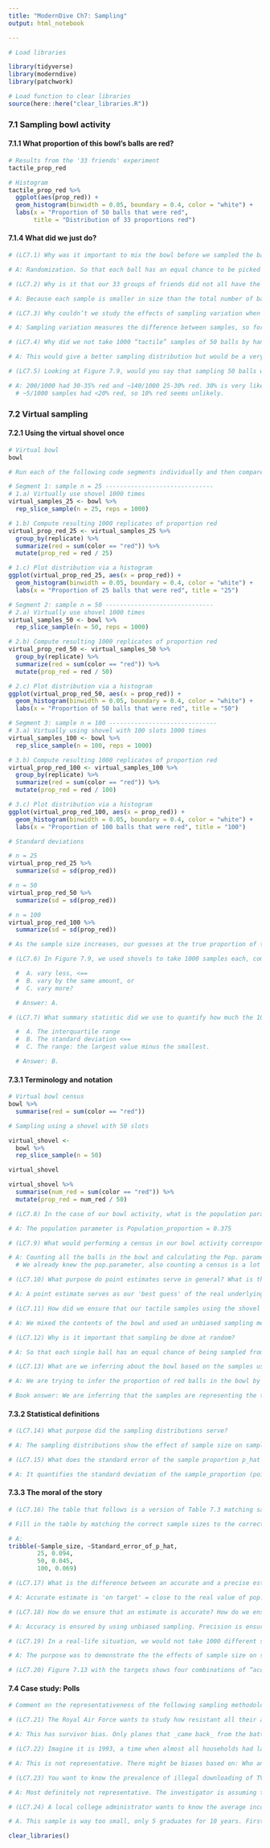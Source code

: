 ---
title: "ModernDive Ch7: Sampling"
output: html_notebook

---

```{r}
# Load libraries

library(tidyverse)
library(moderndive)
library(patchwork)

# Load function to clear libraries
source(here::here("clear_libraries.R"))
```
### 7.1 Sampling bowl activity
#### 7.1.1 What proportion of this bowl’s balls are red?

```{r}
# Results from the '33 friends' experiment
tactile_prop_red
```

```{r}
# Histogram
tactile_prop_red %>% 
  ggplot(aes(prop_red)) +
  geom_histogram(binwidth = 0.05, boundary = 0.4, color = "white") +
  labs(x = "Proportion of 50 balls that were red", 
       title = "Distribution of 33 proportions red")
```

#### 7.1.4 What did we just do?

```{r}
# (LC7.1) Why was it important to mix the bowl before we sampled the balls?

# A: Randomization. So that each ball has an equal chance to be picked by the shovel. The sampled balls are put back every time to replicate the environment of the first the sampling event.

# (LC7.2) Why is it that our 33 groups of friends did not all have the same numbers of balls that were red out of 50, and hence different proportions red?

# A: Because each sample is smaller in size than the total number of balls and each ball is selected randomly, the set of selected balls will be different every time (it is possible to get exactly the same balls on several trials). This is sampling variation in action.

# (LC7.3) Why couldn’t we study the effects of sampling variation when we used the virtual shovel only once? Why did we need to take more than one virtual sample (in our case 33 virtual samples)?

# A: Sampling variation measures the difference between samples, so for that reason, more than one sample is needed.

# (LC7.4) Why did we not take 1000 “tactile” samples of 50 balls by hand?

# A: This would give a better sampling distribution but would be a very tedious job to do.

# (LC7.5) Looking at Figure 7.9, would you say that sampling 50 balls where 30% of them were red is likely or not? What about sampling 50 balls where 10% of them were red?

# A: 200/1000 had 30-35% red and ~140/1000 25-30% red. 30% is very likely.
  # ~5/1000 samples had <20% red, so 10% red seems unlikely.
```

### 7.2 Virtual sampling
#### 7.2.1 Using the virtual shovel once

```{r}
# Virtual bowl
bowl
```

```{r}
# Run each of the following code segments individually and then compare the three resulting histograms.

# Segment 1: sample n = 25 ------------------------------
# 1.a) Virtually use shovel 1000 times
virtual_samples_25 <- bowl %>% 
  rep_slice_sample(n = 25, reps = 1000)

# 1.b) Compute resulting 1000 replicates of proportion red
virtual_prop_red_25 <- virtual_samples_25 %>% 
  group_by(replicate) %>% 
  summarize(red = sum(color == "red")) %>% 
  mutate(prop_red = red / 25)

# 1.c) Plot distribution via a histogram
ggplot(virtual_prop_red_25, aes(x = prop_red)) +
  geom_histogram(binwidth = 0.05, boundary = 0.4, color = "white") +
  labs(x = "Proportion of 25 balls that were red", title = "25") 
```

```{r}
# Segment 2: sample n = 50 ------------------------------
# 2.a) Virtually use shovel 1000 times
virtual_samples_50 <- bowl %>% 
  rep_slice_sample(n = 50, reps = 1000)

# 2.b) Compute resulting 1000 replicates of proportion red
virtual_prop_red_50 <- virtual_samples_50 %>% 
  group_by(replicate) %>% 
  summarize(red = sum(color == "red")) %>% 
  mutate(prop_red = red / 50)

# 2.c) Plot distribution via a histogram
ggplot(virtual_prop_red_50, aes(x = prop_red)) +
  geom_histogram(binwidth = 0.05, boundary = 0.4, color = "white") +
  labs(x = "Proportion of 50 balls that were red", title = "50")  
```

```{r}
# Segment 3: sample n = 100 ------------------------------
# 3.a) Virtually using shovel with 100 slots 1000 times
virtual_samples_100 <- bowl %>% 
  rep_slice_sample(n = 100, reps = 1000)

# 3.b) Compute resulting 1000 replicates of proportion red
virtual_prop_red_100 <- virtual_samples_100 %>% 
  group_by(replicate) %>% 
  summarize(red = sum(color == "red")) %>% 
  mutate(prop_red = red / 100)

# 3.c) Plot distribution via a histogram
ggplot(virtual_prop_red_100, aes(x = prop_red)) +
  geom_histogram(binwidth = 0.05, boundary = 0.4, color = "white") +
  labs(x = "Proportion of 100 balls that were red", title = "100") 
```

```{r}
# Standard deviations

# n = 25
virtual_prop_red_25 %>% 
  summarize(sd = sd(prop_red))

# n = 50
virtual_prop_red_50 %>% 
  summarize(sd = sd(prop_red))

# n = 100
virtual_prop_red_100 %>% 
  summarize(sd = sd(prop_red))

# As the sample size increases, our guesses at the true proportion of the bowl’s balls that are red get more precise
```

```{r}
# (LC7.6) In Figure 7.9, we used shovels to take 1000 samples each, computed the resulting 1000 proportions of the shovel’s balls that were red, and then visualized the distribution of these 1000 proportions in a histogram. We did this for shovels with 25, 50, and 100 slots in them. As the size of the shovels increased, the histograms got narrower. In other words, as the size of the shovels increased from 25 to 50 to 100, did the 1000 proportions

  #  A. vary less, <== 
  #  B. vary by the same amount, or
  #  C. vary more?

  # Answer: A.

# (LC7.7) What summary statistic did we use to quantify how much the 1000 proportions red varied?

  #  A. The interquartile range
  #  B. The standard deviation <== 
  #  C. The range: the largest value minus the smallest.

  # Answer: B.
```


#### 7.3.1 Terminology and notation

```{r}
# Virtual bowl census
bowl %>% 
  summarise(red = sum(color == "red"))
```

```{r}
# Sampling using a shovel with 50 slots

virtual_shovel <- 
  bowl %>% 
  rep_slice_sample(n = 50)

virtual_shovel
```

```{r}
virtual_shovel %>% 
  summarise(num_red = sum(color == "red")) %>% 
  mutate(prop_red = num_red / 50)
```

```{r}
# (LC7.8) In the case of our bowl activity, what is the population parameter? Do we know its value?

# A: The population parameter is Population_proportion = 0.375

# (LC7.9) What would performing a census in our bowl activity correspond to? Why did we not perform a census?

# A: Counting all the balls in the bowl and calculating the Pop. parameter
  # We already knew the pop.parameter, also counting a census is a lot of work. We performed random sampling to estimate the population parameter.

# (LC7.10) What purpose do point estimates serve in general? What is the name of the point estimate specific to our bowl activity? What is its mathematical notation?

# A: A point estimate serves as our 'best guess' of the real underlying population parameter. In this case the point estimate is sample_proportion. The mathematical notation is p_hat.

# (LC7.11) How did we ensure that our tactile samples using the shovel were random?

# A: We mixed the contents of the bowl and used an unbiased sampling method (the shovel)

# (LC7.12) Why is it important that sampling be done at random?

# A: So that each single ball has an equal chance of being sampled from the bowl. This keeps the sample representative so that the results from the sample can generalize to the underlying population.

# (LC7.13) What are we inferring about the bowl based on the samples using the shovel?

# A: We are trying to infer the proportion of red balls in the bowl by doing random sampling and calculating point estimates for the population proportion.

# Book answer: We are inferring that the samples are representing the total population in the ball.
```

#### 7.3.2 Statistical definitions
```{r}
# (LC7.14) What purpose did the sampling distributions serve?

# A: The sampling distributions show the effect of sample size on sample variance. Book: Using the sampling distributions, for a given sample size n, we can make statements about what values we can typically expect.

# (LC7.15) What does the standard error of the sample proportion p_hat quantify?

# A: It quantifies the standard deviation of the sample_proportion (point estimates) between samples. This standard deviation is known as standard error. Book: Standard errors quantify the effect of sampling variation induced on our estimates.
```

#### 7.3.3 The moral of the story

```{r}
# (LC7.16) The table that follows is a version of Table 7.3 matching sample sizes n to different standard errors of the sample proportion ˆp, but with the rows randomly re-ordered and the sample sizes removed. 

# Fill in the table by matching the correct sample sizes to the correct standard errors. For the following four Learning checks, let the estimate be the sample proportion ˆp: the proportion of a shovel’s balls that were red. It estimates the population proportion p: the proportion of the bowl’s balls that were red.

# A:
tribble(~Sample_size, ~Standard_error_of_p_hat,
        25, 0.094,
        50, 0.045,
        100, 0.069)
```

```{r}
# (LC7.17) What is the difference between an accurate and a precise estimate?

# A: Accurate estimate is 'on target' = close to the real value of pop.param. Precision is the consistency of a set of estimates (not for sigle estimate). Book: An accurate estimate gives an estimate that is close to, but not necessary the exact, actual value. A precise estimate gives the exact actual value.

# (LC7.18) How do we ensure that an estimate is accurate? How do we ensure that an estimate is precise?

# A: Accuracy is ensured by using unbiased sampling. Precision is ensured by taking large enough sample from the population. Book: To ensure that an estimate is accurate, we need to have a reasonable range of estimate, and make sure that the estimate is reasonably close to the actual value To ensure that an estimate is precise, we need to make sure the estimate is equivalent to the actual value.??

# (LC7.19) In a real-life situation, we would not take 1000 different samples to infer about a population, but rather only one. Then, what was the purpose of our exercises where we took 1000 different samples?

# A: The purpose was to demonstrate the the effects of sample size on sampling variation and further the effect if this variation to sampling estimates. Book: To get a narrower range of the estimates.??

# (LC7.20) Figure 7.13 with the targets shows four combinations of “accurate versus precise” estimates. Draw four corresponding sampling distributions of the sample proportion p_hat, like the one in the leftmost plot in Figure 7.12.
```

#### 7.4 Case study: Polls

```{r}
# Comment on the representativeness of the following sampling methodologies:

# (LC7.21) The Royal Air Force wants to study how resistant all their airplanes are to bullets. They study the bullet holes on all the airplanes on the tarmac after an air battle against the Luftwaffe (German Air Force).

# A: This has survivor bias. Only planes that _came back_ from the battle can be studied; therefore, this is not a representative sample

# (LC7.22) Imagine it is 1993, a time when almost all households had landlines. You want to know the average number of people in each household in your city. You randomly pick out 500 phone numbers from the phone book and conduct a phone survey.

# A: This is not representative. There might be biases based on: Who answered the phone? How many people live in the apartment? When are the people home (night workers...) Not all homes are listed in the book etc.  Book: This is not a good representation, because: (1) adults are more likely to pickup phone calls; (2) households with more people are more likely to have people to be available to pickup phone calls; (3) we are not certain whether all households are in the phone book.

# (LC7.23) You want to know the prevalence of illegal downloading of TV shows among students at a local college. You get the emails of 100 randomly chosen students and ask them, “How many times did you download a pirated TV show last week?”.

# A: Most definitely not representative. The investigator is assuming that people will freely admit to committing crimes. Book: This is not a good representation, because it is very likely that students will lie in this survey to stay out of trouble. So we may not get honest data. This is called volunteer bias: systematic error due to differences between those who choose to participate in studies and those who do not.

# (LC7.24) A local college administrator wants to know the average income of all graduates in the last 10 years. So they get the records of five randomly chosen graduates, contact them, and obtain their answers.

# A. This sample is way too small, only 5 graduates for 10 years. Firstly, to make it representative for all the years in the timeline, the sampling should be done for each year of the 10 years separately and with more graduates per year. Many of the 'chosen' people are likely to decline taking part in the study anyway as this is sensitive personal information. The requirement for sample size might depend on the student structure of the school (diversity in multiple ways), but not sampling each year separately (then pooling the results), might lead to low accuracy (some years over/underrepresented). Book: This is not a good representation, because the sample size is too small. The sample is representative but not precise.
```

```{r}
clear_libraries()
```